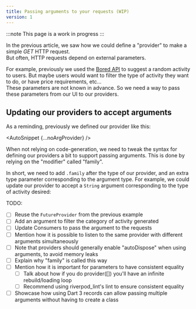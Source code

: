 ```yaml
---
title: Passing arguments to your requests (WIP)
version: 1
---
```



:::note
This page is a work in progress
:::

In the previous article, we saw how we could define a "provider" to make
a simple _GET_ HTTP request.  
But often, HTTP requests depend on external parameters.

For example, previously we used the [Bored API](https://boredapi.com/)
to suggest a random activity to users.
But maybe users would want to filter the type of activity they want to do,
or have price requirements, etc...  
These parameters are not known in advance. So we need a way to pass
these parameters from our UI to our providers.

## Updating our providers to accept arguments

As a reminding, previously we defined our provider like this:

<AutoSnippet {...noArgProvider} />

<When codegen={false}>

When not relying on code-generation, we need to tweak the syntax for defining
our providers a bit to support passing arguments. This is done by relying on
the "modifier" called "family".

In short, we need to add `.family` after the type of our provider, and
an extra type parameter corresponding to the argument type.
For example, we could update our provider to accept a `String` argument
corresponding to the type of activity desired:

<AutoSnippet raw={family} />

</When>

TODO:

- [ ] Reuse the `FutureProvider` from the previous example
- [ ] Add an argument to filter the category of activity generated
- [ ] Update Consumers to pass the argument to the requests
- [ ] Mention how it is possible to listen to the same provider
      with different arguments simultaneously
- [ ] Note that providers should generally enable "autoDispose" when using
      arguments, to avoid memory leaks
- [ ] Explain why "family" is called this way
- [ ] Mention how it is important for parameters to have consistent equality
  - [ ] Talk about how if you do provider([]) you'll have an infinite rebuild/loading loop
  - [ ] Recommend using riverpod_lint's lint to ensure consistent equality
- [ ] Showcase how using Dart 3 records can allow passing multiple arguments
      without having to create a class
